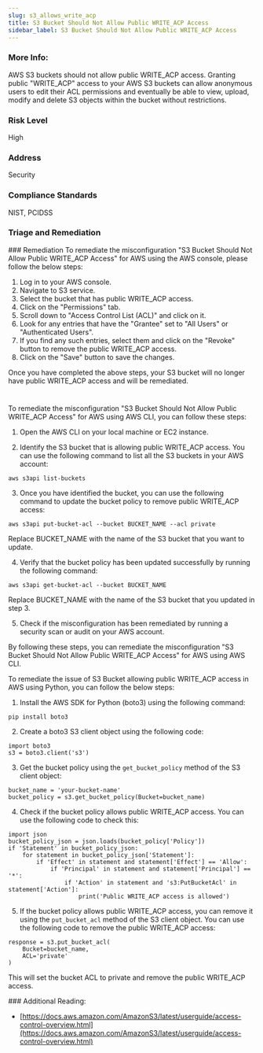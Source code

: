 ```yaml
---
slug: s3_allows_write_acp
title: S3 Bucket Should Not Allow Public WRITE_ACP Access
sidebar_label: S3 Bucket Should Not Allow Public WRITE_ACP Access
---
```


### More Info:

AWS S3 buckets should not allow public WRITE_ACP access. Granting public "WRITE_ACP" access to your AWS S3 buckets can allow anonymous users to edit their ACL permissions and eventually be able to view, upload, modify and delete S3 objects within the bucket without restrictions.

### Risk Level

High

### Address

Security

### Compliance Standards

NIST, PCIDSS


### Triage and Remediation
<Tabs>
<Tab title='Remediation'>
### Remediation

<AccordionGroup>
<Accordion title='Using Console' defaultOpen='true'>
To remediate the misconfiguration "S3 Bucket Should Not Allow Public WRITE_ACP Access" for AWS using the AWS console, please follow the below steps:

1. Log in to your AWS console.
2. Navigate to S3 service.
3. Select the bucket that has public WRITE_ACP access.
4. Click on the "Permissions" tab.
5. Scroll down to "Access Control List (ACL)" and click on it.
6. Look for any entries that have the "Grantee" set to "All Users" or "Authenticated Users".
7. If you find any such entries, select them and click on the "Revoke" button to remove the public WRITE_ACP access.
8. Click on the "Save" button to save the changes.

Once you have completed the above steps, your S3 bucket will no longer have public WRITE_ACP access and will be remediated.

#
</Accordion>

<Accordion title='Using CLI'>
To remediate the misconfiguration "S3 Bucket Should Not Allow Public WRITE_ACP Access" for AWS using AWS CLI, you can follow these steps:

1. Open the AWS CLI on your local machine or EC2 instance.

2. Identify the S3 bucket that is allowing public WRITE_ACP access. You can use the following command to list all the S3 buckets in your AWS account:
```
aws s3api list-buckets
```

3. Once you have identified the bucket, you can use the following command to update the bucket policy to remove public WRITE_ACP access:
```
aws s3api put-bucket-acl --bucket BUCKET_NAME --acl private
```
Replace BUCKET_NAME with the name of the S3 bucket that you want to update.

4. Verify that the bucket policy has been updated successfully by running the following command:
```
aws s3api get-bucket-acl --bucket BUCKET_NAME
```
Replace BUCKET_NAME with the name of the S3 bucket that you updated in step 3.

5. Check if the misconfiguration has been remediated by running a security scan or audit on your AWS account. 

By following these steps, you can remediate the misconfiguration "S3 Bucket Should Not Allow Public WRITE_ACP Access" for AWS using AWS CLI.
</Accordion>

<Accordion title='Using Python'>
To remediate the issue of S3 Bucket allowing public WRITE_ACP access in AWS using Python, you can follow the below steps:

1. Install the AWS SDK for Python (boto3) using the following command:

```
pip install boto3
```

2. Create a boto3 S3 client object using the following code:

```
import boto3
s3 = boto3.client('s3')
```

3. Get the bucket policy using the `get_bucket_policy` method of the S3 client object:

```
bucket_name = 'your-bucket-name'
bucket_policy = s3.get_bucket_policy(Bucket=bucket_name)
```

4. Check if the bucket policy allows public WRITE_ACP access. You can use the following code to check this:

```
import json
bucket_policy_json = json.loads(bucket_policy['Policy'])
if 'Statement' in bucket_policy_json:
    for statement in bucket_policy_json['Statement']:
        if 'Effect' in statement and statement['Effect'] == 'Allow':
            if 'Principal' in statement and statement['Principal'] == '*':
                if 'Action' in statement and 's3:PutBucketAcl' in statement['Action']:
                    print('Public WRITE_ACP access is allowed')
```

5. If the bucket policy allows public WRITE_ACP access, you can remove it using the `put_bucket_acl` method of the S3 client object. You can use the following code to remove the public WRITE_ACP access:

```
response = s3.put_bucket_acl(
    Bucket=bucket_name,
    ACL='private'
)
```

This will set the bucket ACL to private and remove the public WRITE_ACP access.
</Accordion>

</AccordionGroup>
</Tab>
</Tabs>
### Additional Reading:

- [https://docs.aws.amazon.com/AmazonS3/latest/userguide/access-control-overview.html](https://docs.aws.amazon.com/AmazonS3/latest/userguide/access-control-overview.html) 

